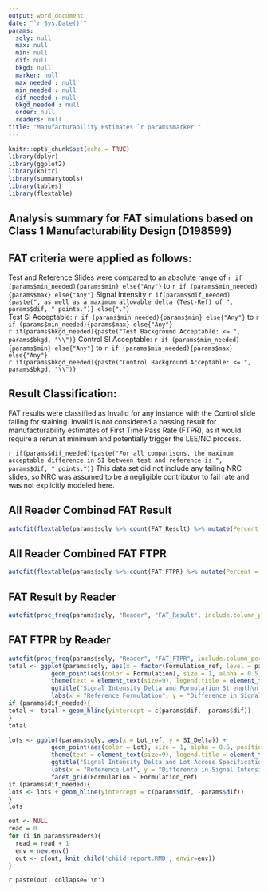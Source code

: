 ---
output: word_document
date: "`r Sys.Date()`"
params:
  sqly: null
  max: null
  min: null
  dif: null
  bkgd: null
  marker: null
  max_needed : null
  min_needed : null
  dif_needed : null
  bkgd_needed : null
  order: null
  readers: null
title: "Manufacturability Estimates `r params$marker`" 
---

```{r setup, include=FALSE}
knitr::opts_chunk$set(echo = TRUE)
library(dplyr)
library(ggplot2)
library(knitr)
library(summarytools)
library(tables)
library(flextable)
```


## Analysis summary for FAT simulations based on Class 1 Manufacturability Design (D198599)

## FAT criteria were applied as follows: 

  Test and Reference Slides were compared to an absolute range of ``r if (params$min_needed){params$min} else{"Any"}`` to ``r if (params$min_needed){params$max} else{"Any"}`` Signal Intensity `r if(params$dif_needed){paste(", as well as a maximum allowable delta (Test-Ref) of ", params$dif, " points.")} else{"."}`\
  Test SI Acceptable: ``r if (params$min_needed){params$min} else{"Any"}`` to ``r if (params$min_needed){params$max} else{"Any"}``\
  `r if(params$bkgd_needed){paste("Test Background Acceptable: <= ", params$bkgd, "\\")}`
  Control SI Acceptable: ``r if (params$min_needed){params$min} else{"Any"}`` to ``r if (params$min_needed){params$max} else{"Any"}``\
  `r if(params$bkgd_needed){paste("Control Background Acceptable: <= ", params$bkgd, "\\")}`
  

## Result Classification:

  FAT results were classified as Invalid for any instance with the Control slide failing for staining. Invalid is not considered a passing result for manufacturability estimates of First Time Pass Rate (FTPR), as it would require a rerun at minimum and potentially trigger the LEE/NC process.
  
  

  `r if(params$dif_needed){paste("For all comparisons, the maximum acceptable difference in SI between test and reference is ", params$dif, " points.")}`
  This data set did not include any failing NRC slides, so NRC was assumed to be a negligible contributor to fail rate and was not explicitly modeled here. 


## All Reader Combined FAT Result


``` {r echo = FALSE}
autofit(flextable(params$sqly %>% count(FAT_Result) %>% mutate(Percent = round(prop.table(n)*100, 2)) %>% rename(Frequency = n)))
```


## All Reader Combined FAT FTPR


``` {r echo = FALSE}
autofit(flextable(params$sqly %>% count(FAT_FTPR) %>% mutate(Percent = round(prop.table(n)*100, 2)) %>% rename(Frequency = n)))
```


## FAT Result by Reader


``` {r echo = FALSE}
autofit(proc_freq(params$sqly, "Reader", "FAT_Result", include.column_percent = FALSE, include.table_percent = FALSE))
```


## FAT FTPR by Reader


``` {r echo = FALSE, out.width = 700}
autofit(proc_freq(params$sqly, "Reader", "FAT_FTPR", include.column_percent = FALSE, include.table_percent = FALSE))
total <- ggplot(params$sqly, aes(x = factor(Formulation_ref, level = params$order), y = SI_Delta)) + 
            geom_point(aes(color = Formulation), size = 1, alpha = 0.5, position = position_jitterdodge(jitter.width = 0.1, dodge.width = .5, seed = 1))+
            theme(text = element_text(size=9), legend.title = element_text(size = 8), legend.position = "bottom", plot.title = element_text(hjust = 0.5))+
            ggtitle("Signal Intensity Delta and Formulation Strength\n Across Specification Range All Reader Combined Data") +
            labs(x = "Reference Formulation", y = "Difference in Signal Intensity\n(Ref-Test)")+guides(color=guide_legend(title = "Test Formulation"))
if (params$dif_needed){
total <- total + geom_hline(yintercept = c(params$dif, -params$dif))
}
total
```

``` {r echo = FALSE, out.width = 700}
lots <- ggplot(params$sqly, aes(x = Lot_ref, y = SI_Delta)) + 
            geom_point(aes(color = Lot), size = 1, alpha = 0.5, position = position_jitterdodge(jitter.width = 0.1, dodge.width = .5, seed = 1))+
            theme(text = element_text(size=9), legend.title = element_text(size = 8), legend.position = "bottom", plot.title = element_text(hjust = 0.5), axis.text.x = element_text(angle = 90, vjust = 0.5, hjust=1))+
            ggtitle("Signal Intensity Delta and Lot Across Specification\nRange All Reader Combined Data") +
            labs(x = "Reference Lot", y = "Difference in Signal Intensity\n(Ref-Test)")+guides(color=guide_legend(title = "Test Lot"))+
            facet_grid(Formulation ~ Formulation_ref)
if (params$dif_needed){
lots <- lots + geom_hline(yintercept = c(params$dif, -params$dif))
}
lots
```

```{r echo = FALSE, out.width = 700, include = FALSE}
out <- NULL
read = 0
for (i in params$readers){
  read = read + 1
  env = new.env()
  out <- c(out, knit_child('child_report.RMD', envir=env))
}
```
`r paste(out, collapse='\n')`
